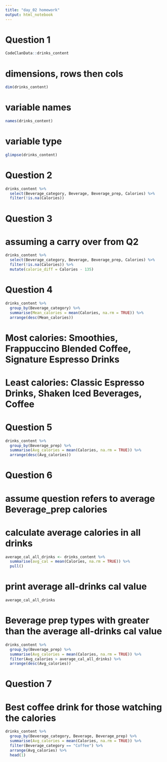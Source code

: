 ```yaml
---
title: "day_02 homework"
output: html_notebook
---
```


# Question 1

```r
CodeClanData::drinks_content
```
# dimensions, rows then cols
```r
dim(drinks_content)
```

# variable names
```r
names(drinks_content)
```

# variable type
```r
glimpse(drinks_content)
```

# Question 2

```r
drinks_content %>% 
  select(Beverage_category, Beverage, Beverage_prep, Calories) %>% 
  filter(!is.na(Calories))
```

# Question 3
# assuming a carry over from Q2

```r
drinks_content %>% 
  select(Beverage_category, Beverage, Beverage_prep, Calories) %>% 
  filter(!is.na(Calories)) %>% 
  mutate(calorie_diff = Calories - 135)
```

# Question 4

```r
drinks_content %>% 
  group_by(Beverage_category) %>% 
  summarise(Mean_calories = mean(Calories, na.rm = TRUE)) %>% 
  arrange(desc(Mean_calories))
```

# Most calories: Smoothies, Frappuccino Blended Coffee, Signature Espresso Drinks

# Least calories: Classic Espresso Drinks, Shaken Iced Beverages, Coffee


# Question 5

```r
drinks_content %>%
  group_by(Beverage_prep) %>% 
  summarise(Avg_calories = mean(Calories, na.rm = TRUE)) %>% 
  arrange(desc(Avg_calories))
```

# Question 6
# assume question refers to average Beverage_prep calories

# calculate average calories in all drinks
```r
average_cal_all_drinks <- drinks_content %>%
  summarise(avg_cal = mean(Calories, na.rm = TRUE)) %>% 
  pull()
```

# print average all-drinks cal value
```r
average_cal_all_drinks
```

# Beverage prep types with greater than the average all-drinks cal value 
```r
drinks_content %>% 
  group_by(Beverage_prep) %>% 
  summarise(Avg_calories = mean(Calories, na.rm = TRUE)) %>% 
  filter(Avg_calories > average_cal_all_drinks) %>% 
  arrange(desc(Avg_calories))
```

# Question 7

# Best coffee drink for those watching the calories

```r
drinks_content %>% 
  group_by(Beverage_category, Beverage, Beverage_prep) %>% 
  summarise(Avg_calories = mean(Calories, na.rm = TRUE)) %>% 
  filter(Beverage_category == "Coffee") %>% 
  arrange(Avg_calories) %>% 
  head(1)
```
